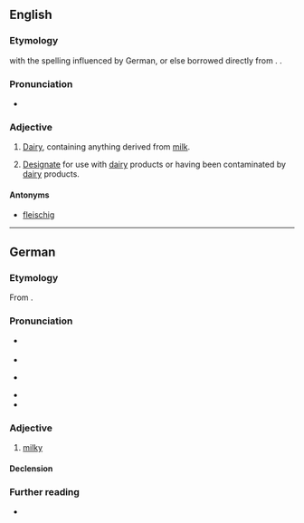 ==English==

===Etymology===
{{bor|en|yi|מילכיק}} with the spelling influenced by German, or else borrowed directly from {{bor|en|de|milchig||milky}}. {{doublet|en|milky}}.

===Pronunciation===
* {{IPA|en|/ˈmɪlxɪɡ/}}

===Adjective===
{{en-adj|-}}

# {{lb|en|Judaism|of food}} [[dairy|Dairy]], containing anything derived from [[milk]].
# {{lb|en|Judaism|of kitchenware}} [[designated|Designate]] for use with [[dairy]] products or having been contaminated by [[dairy]] products.

====Antonyms====
* [[fleischig]]

----

==German==

===Etymology===
From {{suffix|de|Milch|ig|gloss1=milk|gloss2=-y}}.

===Pronunciation===
* {{IPA|de|/ˈmɪlçɪç/}} {{qualifier|standard}}
* {{audio|de|De-milchig.ogg|Audio}}
* {{IPA|de|/ˈmɪlçɪk/}} {{qualifier|common form in southern Germany, Austria, and Switzerland}}
* {{audio|de|De-milchig2.ogg|Audio}}
* {{hyphenation|de|mil|chig}}

===Adjective===
{{de-adj|comp}}

# [[milky]]

====Declension====
{{de-adecl|comp}}

===Further reading===
* {{R:Duden}}